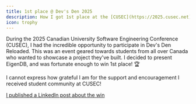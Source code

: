 ```yaml
---
title: 1st place @ Dev's Den 2025 
description: How I got 1st place at the [CUSEC](https://2025.cusec.net) Dev's Den 2025! 🏆
icon: trophy
---
```


During the 2025 Canadian University Software Engineering Conference (CUSEC), I had the incredible opportunity to participate in Dev's Den Reloaded. This was an event geared towards students from all over Canada who wanted to showcase a project they've built. I decided to present EigenDB, and was fortunate enough to win 1st place! 🏆

I cannot express how grateful I am for the support and encouragement I received student community at CUSEC!

[I published a LinkedIn post about the win](https://www.linkedin.com/posts/ryanawad_machinelearning-ai-datascience-activity-7286442970243825664-lhzq?utm_source=li_share&utm_content=feedcontent&utm_medium=g_dt_web&utm_campaign=copy)